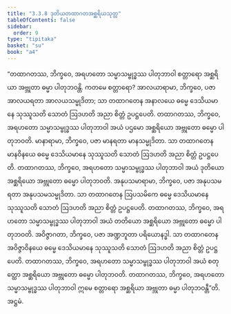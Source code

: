 ```yaml
---
title: "3.3.8 ဒုတိယတထာဂတအစ္ဆရိယသုတ္တ"
tableOfContents: false
sidebar:
  order: 9
type: "tipitaka"
basket: "su"
book: "a4"
---
```



<DynamicBreadcrumb />

<Division number="128" book="a4">

<Paragraph number="815" book="a4">
“တထာဂတဿ, ဘိက္ခဝေ, အရဟတော သမ္မာသမ္ဗုဒ္ဓဿ ပါတုဘာဝါ စတ္တာရော အစ္ဆရိယာ အဗ္ဘုတာ ဓမ္မာ ပါတုဘဝန္တိ. ကတမေ စတ္တာရော? အာလယာရာမာ, ဘိက္ခဝေ, ပဇာ အာလယရတာ အာလယသမ္မုဒိတာ; သာ တထာဂတေန အနာလယေ ဓမ္မေ ဒေသိယမာနေ သုဿူသတိ သောတံ ဩဒဟတိ အညာ စိတ္တံ ဥပဋ္ဌပေတိ. တထာဂတဿ, ဘိက္ခဝေ, အရဟတော သမ္မာသမ္ဗုဒ္ဓဿ ပါတုဘာဝါ အယံ ပဌမော အစ္ဆရိယော အဗ္ဘုတော ဓမ္မော ပါတုဘဝတိ.
</Paragraph>

<Paragraph number="816" book="a4">
မာနာရာမာ, ဘိက္ခဝေ, ပဇာ မာနရတာ မာနသမ္မုဒိတာ. သာ တထာဂတေန မာနဝိနယေ ဓမ္မေ ဒေသိယမာနေ သုဿူသတိ သောတံ ဩဒဟတိ အညာ စိတ္တံ ဥပဋ္ဌပေတိ. တထာဂတဿ, ဘိက္ခဝေ, အရဟတော သမ္မာသမ္ဗုဒ္ဓဿ ပါတုဘာဝါ အယံ ဒုတိယော အစ္ဆရိယော အဗ္ဘုတော ဓမ္မော ပါတုဘဝတိ.
</Paragraph>

<Paragraph number="817" book="a4">
အနုပသမာရာမာ, ဘိက္ခဝေ, ပဇာ အနုပသမရတာ အနုပသမသမ္မုဒိတာ. သာ တထာဂတေန ဩပသမိကေ ဓမ္မေ ဒေသိယမာနေ သုဿူသတိ သောတံ ဩဒဟတိ အညာ စိတ္တံ ဥပဋ္ဌပေတိ. တထာဂတဿ, ဘိက္ခဝေ, အရဟတော သမ္မာသမ္ဗုဒ္ဓဿ ပါတုဘာဝါ အယံ တတိယော အစ္ဆရိယော အဗ္ဘုတော ဓမ္မော ပါတုဘဝတိ.
</Paragraph>

<Paragraph number="818" book="a4">
အဝိဇ္ဇာဂတာ, ဘိက္ခဝေ, ပဇာ အဏ္ဍဘူတာ ပရိယောနဒ္ဓါ. သာ တထာဂတေန အဝိဇ္ဇာဝိနယေ ဓမ္မေ ဒေသိယမာနေ သုဿူသတိ သောတံ ဩဒဟတိ အညာ စိတ္တံ ဥပဋ္ဌပေတိ. တထာဂတဿ, ဘိက္ခဝေ, အရဟတော သမ္မာသမ္ဗုဒ္ဓဿ ပါတုဘာဝါ အယံ စတုတ္ထော အစ္ဆရိယော အဗ္ဘုတော ဓမ္မော ပါတုဘဝတိ. တထာဂတဿ, ဘိက္ခဝေ, အရဟတော သမ္မာသမ္ဗုဒ္ဓဿ ပါတုဘာဝါ ဣမေ စတ္တာရော အစ္ဆရိယာ အဗ္ဘုတာ ဓမ္မာ ပါတုဘဝန္တီ”တိ.

</Paragraph>
</Division>

<Paragraph number="819" type="center" book="a4">
အဋ္ဌမံ.
</Paragraph>